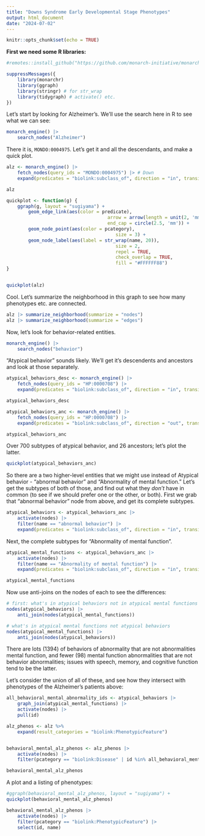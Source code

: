 ```yaml
---
title: "Downs Syndrome Early Developmental Stage Phenotypes"
output: html_document
date: "2024-07-02"
---
```


```r
knitr::opts_chunk$set(echo = TRUE)
```

**First we need some R libraries:**

```r
#remotes::install_github("https://github.com/monarch-initiative/monarchr", ref = "engines")

suppressMessages({
	library(monarchr)
	library(ggraph)
	library(stringr) # for str_wrap
	library(tidygraph) # activate() etc.
})
```


Let's start by looking for Alzheimer's. We'll use the search here in R to see what we can see:

```r
monarch_engine() |>
	search_nodes("Alzheimer")
```

There it is, `MONDO:0004975`. Let's get it and all the descendants, and make a quick plot. 


```r
alz <- monarch_engine() |>
	fetch_nodes(query_ids = "MONDO:0004975") |> # Down
	expand(predicates = "biolink:subclass_of", direction = "in", transitive = TRUE)

alz

quickplot <- function(g) {
	ggraph(g, layout = "sugiyama") +
		geom_edge_link(aes(color = predicate),
									 arrow = arrow(length = unit(2, 'mm'), type = "closed"),
									 end_cap = circle(2.5, 'mm')) +
		geom_node_point(aes(color = pcategory),
										size = 3) +
		geom_node_label(aes(label = str_wrap(name, 20)),
										size = 2,
										repel = TRUE,
										check_overlap = TRUE,
										fill = "#FFFFFF88")	
}


quickplot(alz)
```

Cool. Let's summarize the neighborhood in this graph to see how many phenotypes etc. are connected.

```r
alz |> summarize_neighborhood(summarize = "nodes")
alz |> summarize_neighborhood(summarize = "edges")
```

Now, let's look for behavior-related entities.

```r
monarch_engine() |>
	search_nodes("behavior")
```

"Atypical behavior" sounds likely. We'll get it's descendents and ancestors and look at those separately.

```r
atypical_behaviors_desc <- monarch_engine() |>
	fetch_nodes(query_ids = "HP:0000708") |>
	expand(predicates = "biolink:subclass_of", direction = "in", transitive = TRUE)

atypical_behaviors_desc

atypical_behaviors_anc <- monarch_engine() |>
	fetch_nodes(query_ids = "HP:0000708") |>
	expand(predicates = "biolink:subclass_of", direction = "out", transitive = TRUE)

atypical_behaviors_anc
```

Over 700 subtypes of atypical behavior, and 26 ancestors; let's plot the latter.

```r
quickplot(atypical_behaviors_anc)

```

So there are a two higher-level entities that we might use instead of Atypical behavior - "abnormal behavior" and "Abnormality of mental function." Let's get the subtypes of both of those, and find out what they *don't* have in common (to see if we should prefer one or the other, or both). First we grab that "abnormal behavior" node from above, and get its complete subtypes.


```r
atypical_behaviors <- atypical_behaviors_anc |>
	activate(nodes) |>
	filter(name == "abnormal behavior") |>
	expand(predicates = "biolink:subclass_of", direction = "in", transitive = TRUE)
```

Next, the complete subtypes for "Abnormality of mental function".

```r
atypical_mental_functions <- atypical_behaviors_anc |>
	activate(nodes) |>
	filter(name == "Abnormality of mental function") |>
	expand(predicates = "biolink:subclass_of", direction = "in", transitive = TRUE)

atypical_mental_functions
```

Now use anti-joins on the nodes of each to see the differences:

```r
# first: what's in atypical behaviors not in atypical mental functions
nodes(atypical_behaviors) |>
	anti_join(nodes(atypical_mental_functions))

# what's in atypical mental functions not atypical behaviors
nodes(atypical_mental_functions) |>
	anti_join(nodes(atypical_behaviors))
```
There are lots (1394) of behaviors of abnormality that are not abnormalities mental function, and fewer (98) mental function abnormalities that are not behavior abnormalities; issues with speech, memory, and cognitive function tend to be the latter. 

Let's consider the union of all of these, and see how they intersect with phenotypes of the Alzheimer's patients above:

```r
all_behavioral_mental_abnormality_ids <- atypical_behaviors |>
	graph_join(atypical_mental_functions) |>
	activate(nodes) |>
	pull(id)

alz_phenos <- alz %>%
	expand(result_categories = "biolink:PhenotypicFeature")


behavioral_mental_alz_phenos <- alz_phenos |>
	activate(nodes) |>
	filter(pcategory == "biolink:Disease" | id %in% all_behavioral_mental_abnormality_ids)

behavioral_mental_alz_phenos
```

A plot and a listing of phenotypes:

```r
#ggraph(behavioral_mental_alz_phenos, layout = "sugiyama") +
quickplot(behavioral_mental_alz_phenos)

behavioral_mental_alz_phenos |>
	activate(nodes) |>
	filter(pcategory == "biolink:PhenotypicFeature") |>
	select(id, name)
```




